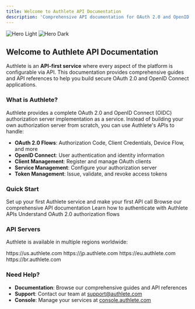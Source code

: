 ```yaml
---
title: Welcome to Authlete API Documentation
description: 'Comprehensive API documentation for OAuth 2.0 and OpenID Connect services'
---
```


<img
  className="block dark:hidden"
  src="/images/hero-light.svg"
  alt="Hero Light"
/>
<img
  className="hidden dark:block"
  src="/images/hero-dark.svg"
  alt="Hero Dark"
/>

## Welcome to Authlete API Documentation

Authlete is an **API-first service** where every aspect of the platform is configurable via API. This documentation provides comprehensive guides and API references to help you build secure OAuth 2.0 and OpenID Connect applications.

### What is Authlete?

Authlete provides a complete OAuth 2.0 and OpenID Connect (OIDC) authorization server implementation as a service. Instead of building your own authorization server from scratch, you can use Authlete's APIs to handle:

- **OAuth 2.0 Flows**: Authorization Code, Client Credentials, Device Flow, and more
- **OpenID Connect**: User authentication and identity information
- **Client Management**: Register and manage OAuth clients
- **Service Management**: Configure your authorization server
- **Token Management**: Issue, validate, and revoke access tokens

### Quick Start

<CardGroup cols={2}>
  <Card
    title="Get Started"
    icon="rocket"
    href="/quickstart"
  >
    Set up your first Authlete service and make your first API call
  </Card>
  <Card
    title="API Reference"
    icon="code"
    href="/api-reference"
  >
    Browse our comprehensive API documentation
  </Card>
  <Card
    title="Authentication"
    icon="key"
    href="/guides/authentication"
  >
    Learn how to authenticate with Authlete APIs
  </Card>
  <Card
    title="OAuth 2.0 Flow"
    icon="shield"
    href="/guides/oauth2-flow"
  >
    Understand OAuth 2.0 authorization flows
  </Card>
</CardGroup>

### API Servers

Authlete is available in multiple regions worldwide:

<CardGroup cols={4}>
  <Card title="🇺🇸 US" icon="globe">
    https://us.authlete.com
  </Card>
  <Card title="🇯🇵 Japan" icon="globe">
    https://jp.authlete.com
  </Card>
  <Card title="🇪🇺 Europe" icon="globe">
    https://eu.authlete.com
  </Card>
  <Card title="🇧🇷 Brazil" icon="globe">
    https://br.authlete.com
  </Card>
</CardGroup>

### Need Help?

- **Documentation**: Browse our comprehensive guides and API references
- **Support**: Contact our team at [support@authlete.com](mailto:support@authlete.com)
- **Console**: Manage your services at [console.authlete.com](https://console.authlete.com)
